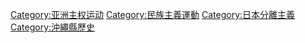 {{Catmore}}

{{DEFAULTSORT:Ryukyu}}
[[Category:亚洲主权运动|Category:亚洲主权运动]]
[[Category:民族主義運動|Category:民族主義運動]]
[[Category:日本分離主義|Category:日本分離主義]]
[[Category:沖繩縣歷史|Category:沖繩縣歷史]]